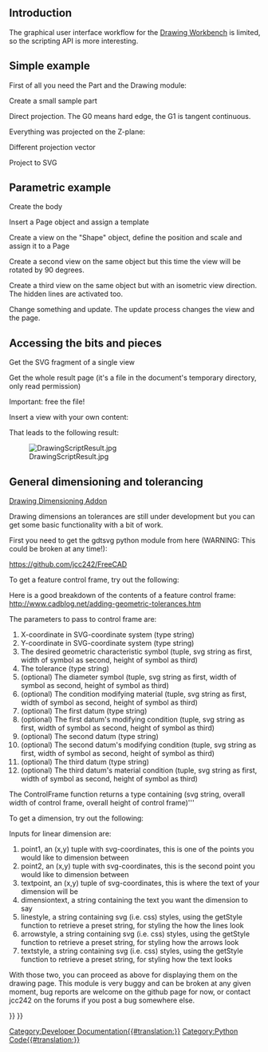 <languages/>

== Introduction ==

The graphical user interface workflow for the [[Drawing Workbench]] is limited, so the scripting API is more interesting.

== Simple example ==

First of all you need the Part and the Drawing module:
{{Code|code=
import FreeCAD, Part, Drawing
}}

Create a small sample part
{{Code|code=
Part.show(Part.makeBox(100,100,100).cut(Part.makeCylinder(80,100)).cut(Part.makeBox(90,40,100)).cut(Part.makeBox(20,85,100)))
}}

Direct projection. The G0 means hard edge, the G1 is tangent continuous.
{{Code|code=
Shape = App.ActiveDocument.Shape.Shape
[visibleG0,visibleG1,hiddenG0,hiddenG1] = Drawing.project(Shape)
print "visible edges:", len(visibleG0.Edges)
print "hidden edges:", len(hiddenG0.Edges)
}}

Everything was projected on the Z-plane:
{{Code|code=
print "Bnd Box shape: X=",Shape.BoundBox.XLength," Y=",Shape.BoundBox.YLength," Z=",Shape.BoundBox.ZLength
print "Bnd Box project: X=",visibleG0.BoundBox.XLength," Y=",visibleG0.BoundBox.YLength," Z=",visibleG0.BoundBox.ZLength
}}

Different projection vector
{{Code|code=
[visibleG0,visibleG1,hiddenG0,hiddenG1] = Drawing.project(Shape,App.Vector(1,1,1))
}}

Project to SVG
{{Code|code=
resultSVG = Drawing.projectToSVG(Shape,App.Vector(1,1,1))
print resultSVG
}}

== Parametric example ==

Create the body
{{Code|code=
import FreeCAD
import Part
import Drawing

# Create three boxes and a cylinder
App.ActiveDocument.addObject("Part::Box","Box")
App.ActiveDocument.Box.Length=100.00
App.ActiveDocument.Box.Width=100.00
App.ActiveDocument.Box.Height=100.00

App.ActiveDocument.addObject("Part::Box","Box1")
App.ActiveDocument.Box1.Length=90.00
App.ActiveDocument.Box1.Width=40.00
App.ActiveDocument.Box1.Height=100.00

App.ActiveDocument.addObject("Part::Box","Box2")
App.ActiveDocument.Box2.Length=20.00
App.ActiveDocument.Box2.Width=85.00
App.ActiveDocument.Box2.Height=100.00

App.ActiveDocument.addObject("Part::Cylinder","Cylinder")
App.ActiveDocument.Cylinder.Radius=80.00
App.ActiveDocument.Cylinder.Height=100.00
App.ActiveDocument.Cylinder.Angle=360.00
# Fuse two boxes and the cylinder
App.ActiveDocument.addObject("Part::Fuse","Fusion")
App.ActiveDocument.Fusion.Base = App.ActiveDocument.Cylinder
App.ActiveDocument.Fusion.Tool = App.ActiveDocument.Box1

App.ActiveDocument.addObject("Part::Fuse","Fusion1")
App.ActiveDocument.Fusion1.Base = App.ActiveDocument.Box2
App.ActiveDocument.Fusion1.Tool = App.ActiveDocument.Fusion
# Cut the fused shapes from the first box
App.ActiveDocument.addObject("Part::Cut","Shape")
App.ActiveDocument.Shape.Base = App.ActiveDocument.Box 
App.ActiveDocument.Shape.Tool = App.ActiveDocument.Fusion1
# Hide all the intermediate shapes 
Gui.ActiveDocument.Box.Visibility=False
Gui.ActiveDocument.Box1.Visibility=False
Gui.ActiveDocument.Box2.Visibility=False
Gui.ActiveDocument.Cylinder.Visibility=False
Gui.ActiveDocument.Fusion.Visibility=False
Gui.ActiveDocument.Fusion1.Visibility=False
}}

Insert a Page object and assign a template
{{Code|code=
App.ActiveDocument.addObject('Drawing::FeaturePage','Page')
App.ActiveDocument.Page.Template = App.getResourceDir()+'Mod/Drawing/Templates/A3_Landscape.svg'
}}

Create a view on the "Shape" object, define the position and scale and assign it to a Page
{{Code|code=
App.ActiveDocument.addObject('Drawing::FeatureViewPart','View')
App.ActiveDocument.View.Source = App.ActiveDocument.Shape
App.ActiveDocument.View.Direction = (0.0,0.0,1.0)
App.ActiveDocument.View.X = 10.0
App.ActiveDocument.View.Y = 10.0
App.ActiveDocument.Page.addObject(App.ActiveDocument.View)
}}

Create a second view on the same object but this time the view will be rotated by 90 degrees.
{{Code|code=
App.ActiveDocument.addObject('Drawing::FeatureViewPart','ViewRot')
App.ActiveDocument.ViewRot.Source = App.ActiveDocument.Shape
App.ActiveDocument.ViewRot.Direction = (0.0,0.0,1.0)
App.ActiveDocument.ViewRot.X = 290.0
App.ActiveDocument.ViewRot.Y = 30.0
App.ActiveDocument.ViewRot.Scale = 1.0
App.ActiveDocument.ViewRot.Rotation = 90.0
App.ActiveDocument.Page.addObject(App.ActiveDocument.ViewRot) 
}}

Create a third view on the same object but with an isometric view direction. The hidden lines are activated too.
{{Code|code=
App.ActiveDocument.addObject('Drawing::FeatureViewPart','ViewIso')
App.ActiveDocument.ViewIso.Source = App.ActiveDocument.Shape
App.ActiveDocument.ViewIso.Direction = (1.0,1.0,1.0)
App.ActiveDocument.ViewIso.X = 335.0
App.ActiveDocument.ViewIso.Y = 140.0
App.ActiveDocument.ViewIso.ShowHiddenLines = True
App.ActiveDocument.Page.addObject(App.ActiveDocument.ViewIso) 
}}

Change something and update. The update process changes the view and the page.
{{Code|code=
App.ActiveDocument.View.X = 30.0
App.ActiveDocument.View.Y = 30.0
App.ActiveDocument.View.Scale = 1.5
App.ActiveDocument.recompute()
}}

== Accessing the bits and pieces ==

Get the SVG fragment of a single view
{{Code|code=
ViewSVG = App.ActiveDocument.View.ViewResult
print ViewSVG
}}

Get the whole result page (it's a file in the document's temporary directory, only read permission)
{{Code|code=
print "Resulting SVG document: ",App.ActiveDocument.Page.PageResult
file = open(App.ActiveDocument.Page.PageResult,"r")
print "Result page is ",len(file.readlines())," lines long"
}}

Important: free the file!
{{Code|code=
del file
}}
 

Insert a view with your own content:
{{Code|code=
App.ActiveDocument.addObject('Drawing::FeatureView','ViewSelf')
App.ActiveDocument.ViewSelf.ViewResult = """<g id="ViewSelf"
  stroke="rgb(0, 0, 0)"
  stroke-width="0.35"
  stroke-linecap="butt"
  stroke-linejoin="miter"
  transform="translate(30,30)"
  fill="#00cc00"
  >

  <ellipse cx="40" cy="40" rx="30" ry="15"/>
  </g>"""
App.ActiveDocument.Page.addObject(App.ActiveDocument.ViewSelf)
App.ActiveDocument.recompute()

del ViewSVG
}}

That leads to the following result:

[[Image:DrawingScriptResult.jpg]]

== General dimensioning and tolerancing ==

{{Emphasis|See also:}} [[Drawing Dimensioning Addon]]

Drawing dimensions an tolerances are still under development but you can get some basic functionality with a bit of work.

First you need to get the gdtsvg python module from here (WARNING: This could be broken at any time!): 

https://github.com/jcc242/FreeCAD

To get a feature control frame, try out the following:
{{Code|code=
import gdtsvg as g # Import the module, I like to give it an easy handle
ourFrame = g.ControlFrame("0","0", g.Perpendicularity(), ".5", g.Diameter(), g.ModifyingSymbols("M"), "A",  
           g.ModifyingSymbols("F"), "B", g.ModifyingSymbols("L"), "C", g.ModifyingSymbols("I"))
}}

Here is a good breakdown of the contents of a feature control frame: http://www.cadblog.net/adding-geometric-tolerances.htm

The parameters to pass to control frame are: 
#X-coordinate in SVG-coordinate system (type string)
#Y-coordinate in SVG-coordinate system (type string)
#The desired geometric characteristic symbol (tuple, svg string as first, width of symbol as second, height of symbol as third)
#The tolerance (type string)
#(optional) The diameter symbol (tuple, svg string as first, width of symbol as second, height of symbol as third)
#(optional) The condition modifying material (tuple, svg string as first, width of symbol as second, height of symbol as third)
#(optional) The first datum (type string)
#(optional) The first datum's modifying condition (tuple, svg string as first, width of symbol as second, height of symbol as third)
#(optional) The second datum (type string)
#(optional) The second datum's modifying condition (tuple, svg string as first, width of symbol as second, height of symbol as third)
#(optional) The third datum (type string)
#(optional) The third datum's material condition (tuple, svg string as first, width of symbol as second, height of symbol as third)

The ControlFrame function returns a type containing (svg string, overall width of control frame, overall height of control frame)'''

To get a dimension, try out the following:
{{Code|code=
import gdtsvg
ourDimension = linearDimension(point1, point2, textpoint, dimensiontext, linestyle=getStyle("visible"), 
               arrowstyle=getStyle("filled"), textstyle=getStyle("text")
}}

Inputs for linear dimension are:
#point1, an (x,y) tuple with svg-coordinates, this is one of the points you would like to dimension between
#point2, an (x,y) tuple with svg-coordinates, this is the second point you would like to dimension between
#textpoint, an (x,y) tuple of svg-coordinates, this is where the text of your dimension will be
#dimensiontext, a string containing the text you want the dimension to say
#linestyle, a string containing svg (i.e. css) styles, using the getStyle function to retrieve a preset string, for styling the how the lines look
#arrowstyle, a string containing svg (i.e. css) styles, using the getStyle function to retrieve a preset string, for styling how the arrows look
#textstyle, a string containing svg (i.e. css) styles, using the getStyle function to retrieve a preset string, for styling how the text looks 

With those two, you can proceed as above for displaying them on the drawing page. This module is very buggy and can be broken at any given moment, bug reports are welcome on the github page for now, or contact jcc242 on the forums if you post a bug somewhere else.

{{Powerdocnavi{{#translation:}}}}
[[Category:Developer Documentation{{#translation:}}]]
[[Category:Python Code{{#translation:}}]]
{{Drawing Tools navi{{#translation:}}}}
{{clear}}